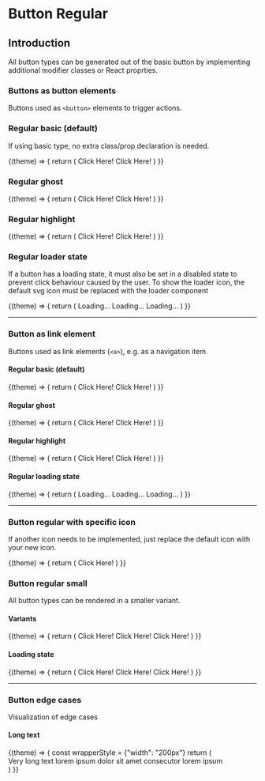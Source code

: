 
# Button Regular

## Introduction
All button types can be generated out of the basic button by implementing additional modifier classes or React proprties.

### Buttons as button elements
Buttons used as `<button>` elements to trigger actions.

### Regular basic (default)
If using basic type, no extra class/prop declaration is needed.

<Example noTheme={false} className="sg-example-button-regular">
  {(theme) => {
    return (
      <React.Fragment>
        <p-button-regular theme={theme}>Click Here!</p-button-regular>
        <p-button-regular theme={theme} disabled="true">Click Here!</p-button-regular>
      </React.Fragment>
    )
}}
</Example>

### Regular ghost

<Example noTheme={false} className="sg-example-button-regular">
  {(theme) => {
    return (
      <React.Fragment>
        <p-button-regular variant="ghost" theme={theme}>Click Here!</p-button-regular>
        <p-button-regular variant="ghost" theme={theme} disabled="true">Click Here!</p-button-regular>
      </React.Fragment>
    )
}}
</Example>

### Regular highlight

<Example noTheme={false} className="sg-example-button-regular">
  {(theme) => {
    return (
      <React.Fragment>
        <p-button-regular variant="highlight" theme={theme}>Click Here!</p-button-regular>
        <p-button-regular variant="highlight" theme={theme} disabled="true">Click Here!</p-button-regular>
      </React.Fragment>
    )
}}
</Example>

### Regular loader state
If a button has a loading state, it must also be set in a disabled state to prevent click behaviour caused by the user.
To show the loader icon, the default svg icon must be replaced with the loader component

<Example noTheme={false} className="sg-example-button-regular">
  {(theme) => {
    return (
      <React.Fragment>
        <p-button-regular loading="true" theme={theme}>Loading...</p-button-regular>
        <p-button-regular variant="ghost" loading="true" theme={theme}>Loading...</p-button-regular>
        <p-button-regular variant="highlight" loading="true" theme={theme}>Loading...</p-button-regular>
      </React.Fragment>
    )
}}
</Example>

---

### Button as link element
Buttons used as link elements (`<a>`), e.g. as a navigation item.

#### Regular basic (default)
<Example noTheme={false} className="sg-example-button-regular">
  {(theme) => {
    return (
      <React.Fragment>
        <p-button-regular href="/lorem/ipsum" theme={theme}>Click Here!</p-button-regular>
        <p-button-regular href="#" disabled="true" theme={theme}>Click Here!</p-button-regular>
      </React.Fragment>
    )
}}
</Example>

#### Regular ghost
<Example noTheme={false} className="sg-example-button-regular">
  {(theme) => {
    return (
      <React.Fragment>
        <p-button-regular href="/lorem/ipsum" variant="ghost" theme={theme}>Click Here!</p-button-regular>
        <p-button-regular href="#" variant="ghost" disabled theme={theme}>Click Here!</p-button-regular>
      </React.Fragment>
    )
}}
</Example>

#### Regular highlight
<Example noTheme={false} className="sg-example-button-regular">
  {(theme) => {
    return (
      <React.Fragment>
        <p-button-regular href="/lorem/ipsum" variant="highlight" theme={theme}>Click Here!</p-button-regular>
        <p-button-regular href="#" variant="highlight" disabled theme={theme}>Click Here!</p-button-regular>
      </React.Fragment>
    )
}}
</Example>

#### Regular loading state
<Example noTheme={false} className="sg-example-button-regular">
  {(theme) => {
    return (
      <React.Fragment>
        <p-button-regular href="/lorem/ipsum" variant="highlight" loading="true" theme={theme}>Loading...</p-button-regular>
        <p-button-regular href="#" variant="ghost" loading="true" theme={theme}>Loading...</p-button-regular>
        <p-button-regular href="#" loading="true" theme={theme}>Loading...</p-button-regular>
      </React.Fragment>
    )
}}
</Example>

---

### Button regular with specific icon
If another icon needs to be implemented, just replace the default icon with your new icon.

<Example noTheme={false} className="sg-example-button-regular">
  {(theme) => {
    return (
      <React.Fragment>
        <p-button-regular icon="icon_phone" theme={theme}>Click Here!</p-button-regular>
      </React.Fragment>
    )
}}
</Example>

### Button regular small
All button types can be rendered in a smaller variant.

#### Variants
<Example noTheme={false} className="sg-example-button-regular">
  {(theme) => {
    return (
      <React.Fragment>
        <p-button-regular small="true" theme={theme}>Click Here!</p-button-regular>
        <p-button-regular small="true" variant="ghost" theme={theme}>Click Here!</p-button-regular>
        <p-button-regular small="true" variant="highlight" theme={theme}>Click Here!</p-button-regular>
      </React.Fragment>
    )
}}
</Example>

#### Loading state

<Example noTheme={false} className="sg-example-button-regular">
  {(theme) => {
    return (
      <React.Fragment>
        <p-button-regular small="true" loading="true" theme={theme}>Click Here!</p-button-regular>
        <p-button-regular small="true" loading="true" variant="ghost" theme={theme}>Click Here!</p-button-regular>
        <p-button-regular small="true" loading="true" variant="highlight" theme={theme}>Click Here!</p-button-regular>
      </React.Fragment>
    )
}}
</Example>

---

### Button edge cases
Visualization of edge cases

#### Long text
<Example noTheme={false} className="sg-example-button-regular">
  {(theme) => {
    const wrapperStyle = {"width": "200px"}
    return (
      <React.Fragment>
        <div style={wrapperStyle}>
          <p-button-regular icon="icon_phone" theme={theme}>Very long text lorem ipsum dolor sit amet consecutor lorem ipsum</p-button-regular>
        </div>
      </React.Fragment>
    )
}}
</Example>
